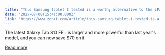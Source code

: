 ```yaml
---
title: "This Samsung tablet I tested is a worthy alternative to the iPad Air - especially at this price"
date: "2025-07-08T15:48:00.000Z"
link: "https://www.zdnet.com/article/this-samsung-tablet-i-tested-is-a-worthy-alternative-to-the-ipad-air-especially-at-this-price/"
---
```


The latest Galaxy Tab S10 FE+ is larger and more powerful than last year's model, and you can now save $70 on it.

[Read more](https://www.zdnet.com/article/this-samsung-tablet-i-tested-is-a-worthy-alternative-to-the-ipad-air-especially-at-this-price/)
